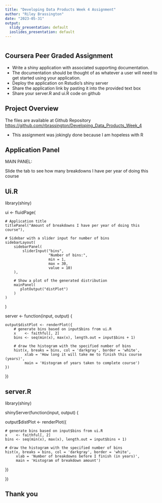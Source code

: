 ---
title: "Developing Data Products Week 4 Assignment"
author: "Riley Brassington"
date: "2023-05-31"
output:
  slidy_presentation: default
  ioslides_presentation: default
---

```{r setup, include=FALSE}

```

## Coursera Peer Graded Assignment

-   Write a shiny application with associated supporting documentation.
-   The documentation should be thought of as whatever a user will need to get started using your application.
-   Deploy the application on Rstudio's shiny server
-   Share the application link by pasting it into the provided text box
-   Share your server.R and ui.R code on github

## Project Overview


The files are available at Github Repository <https://github.com/rbrassington/Developing_Data_Products_Week_4>

-   This assignment was jokingly done because I am hopeless with R

## Application Panel


MAIN PANEL:

Slide the tab to see how many breakdowns I have per year of doing this course




## Ui.R
library(shiny)

ui <- fluidPage(

    # Application title
    titlePanel("Amount of breakdowns I have per year of doing this course"),

    # Sidebar with a slider input for number of bins 
    sidebarLayout(
        sidebarPanel(
            sliderInput("bins",
                        "Number of bins:",
                        min = 1,
                        max = 30,
                        value = 10)
        ),

        # Show a plot of the generated distribution
        mainPanel(
           plotOutput("distPlot")
        )
    )
)

server <- function(input, output) {

    output$distPlot <- renderPlot({
        # generate bins based on input$bins from ui.R
        x    <- faithful[, 2]
        bins <- seq(min(x), max(x), length.out = input$bins + 1)

        # draw the histogram with the specified number of bins
        hist(x, breaks = bins, col = 'darkgray', border = 'white',
             xlab = 'How long it will take me to finish this course (years)',
             main = 'Histogram of years taken to complete course')
    })
})

## server.R
library(shiny)

shinyServer(function(input, output) {
  
  output$distPlot <- renderPlot({
    
    # generate bins based on input$bins from ui.R
    x    <- faithful[, 2]
    bins <- seq(min(x), max(x), length.out = input$bins + 1)
    
    # draw the histogram with the specified number of bins
    hist(x, breaks = bins, col = 'darkgray', border = 'white',
         xlab = 'Number of breakdowns before I finish (in years)',
         main = 'Histogram of breakdown amount')
    
  })
  
})

## Thank you 
